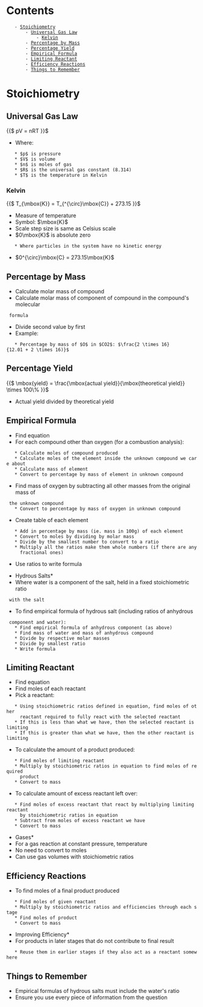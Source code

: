 
= Contents =
    - [[#Stoichiometry|Stoichiometry]]
        - [[#Stoichiometry#Universal Gas Law|Universal Gas Law]]
            - [[#Stoichiometry#Universal Gas Law#Kelvin|Kelvin]]
        - [[#Stoichiometry#Percentage by Mass|Percentage by Mass]]
        - [[#Stoichiometry#Percentage Yield|Percentage Yield]]
        - [[#Stoichiometry#Empirical Formula|Empirical Formula]]
        - [[#Stoichiometry#Limiting Reactant|Limiting Reactant]]
        - [[#Stoichiometry#Efficiency Reactions|Efficiency Reactions]]
        - [[#Stoichiometry#Things to Remember|Things to Remember]]




= Stoichiometry =

== Universal Gas Law ==

{{$
pV = nRT
}}$

* Where:
	* $p$ is pressure
	* $V$ is volume
	* $n$ is moles of gas
	* $R$ is the universal gas constant (8.314)
	* $T$ is the temperature in Kelvin


=== Kelvin ===

{{$
T_{\mbox{K}} = T_{^{\circ}\mbox{C}} + 273.15
}}$

* Measure of temperature
* Symbol: $\mbox{K}$
* Scale step size is same as Celsius scale
* $0\mbox{K}$ is absolute zero
	* Where particles in the system have no kinetic energy
* $0^{\circ}\mbox{C} = 273.15\mbox{K}$


== Percentage by Mass ==

* Calculate molar mass of compound
* Calculate molar mass of component of compound in the compound's molecular
  formula
* Divide second value by first
* Example:
	* Percentage by mass of $O$ in $CO2$: $\frac{2 \times 16}{12.01 + 2 \times 16)}$


== Percentage Yield ==

{{$
\mbox{yield} = \frac{\mbox{actual yield}}{\mbox{theoretical yield}} \times 100\%
}}$

* Actual yield divided by theoretical yield


== Empirical Formula ==

* Find equation
* For each compound other than oxygen (for a combustion analysis):
	* Calculate moles of compound produced
	* Calculate moles of the element inside the unknown compound we care about
	* Calculate mass of element
	* Convert to percentage by mass of element in unknown compound
* Find mass of oxygen by subtracting all other masses from the original mass of
  the unknown compound
	* Convert to percentage by mass of oxygen in unknown compound
* Create table of each element
	* Add in percentage by mass (ie. mass in 100g) of each element
	* Convert to moles by dividing by molar mass
	* Divide by the smallest number to convert to a ratio
	* Multiply all the ratios make them whole numbers (if there are any
	  fractional ones)
* Use ratios to write formula


*Hydrous Salts*
* Where water is a component of the salt, held in a fixed stoichiometric ratio
  with the salt
* To find empirical formula of hydrous salt (including ratios of anhydrous
  component and water):
	* Find empirical formula of anhydrous component (as above)
	* Find mass of water and mass of anhydrous compound
	* Divide by respective molar masses
	* Divide by smallest ratio
	* Write formula


== Limiting Reactant ==

* Find equation
* Find moles of each reactant
* Pick a reactant:
	* Using stoichiometric ratios defined in equation, find moles of other
	  reactant required to fully react with the selected reactant
	* If this is less than what we have, then the selected reactant is limiting
	* If this is greater than what we have, then the other reactant is limiting
* To calculate the amount of a product produced:
	* Find moles of limiting reactant
	* Multiply by stoichiometric ratios in equation to find moles of required
	  product
	* Convert to mass
* To calculate amount of excess reactant left over:
	* Find moles of excess reactant that react by multiplying limiting reactant
	  by stoichiometric ratios in equation
	* Subtract from moles of excess reactant we have
	* Convert to mass


*Gases*
* For a gas reaction at constant pressure, temperature
* No need to convert to moles
* Can use gas volumes with stoichiometric ratios


== Efficiency Reactions ==

* To find moles of a final product produced
	* Find moles of given reactant
	* Multiply by stoichiometric ratios and efficiencies through each stage
	* Find moles of product
	* Convert to mass


*Improving Efficiency*
* For products in later stages that do not contribute to final result
	* Reuse them in earlier stages if they also act as a reactant somewhere


== Things to Remember ==

* Empirical formulas of hydrous salts must include the water's ratio
* Ensure you use every piece of information from the question
